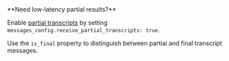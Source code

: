 <Info>
**Need low-latency partial results?**

Enable [partial transcripts](/chapters/live-stt/features/partial-transcripts) by setting `messages_config.receive_partial_transcripts: true`. 

Use the `is_final` property to distinguish between partial and final transcript messages.
</Info>